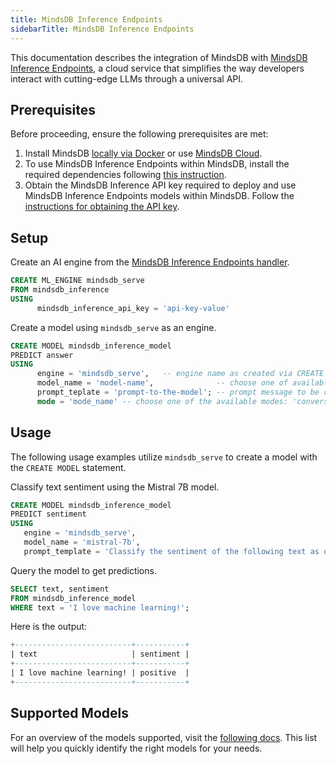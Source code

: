 ```yaml
---
title: MindsDB Inference Endpoints
sidebarTitle: MindsDB Inference Endpoints
---
```


This documentation describes the integration of MindsDB with [MindsDB Inference Endpoints](https://mindsdb-docs.hashnode.space/), a cloud service that simplifies the way developers interact with cutting-edge LLMs through a universal API.

## Prerequisites

Before proceeding, ensure the following prerequisites are met:

1. Install MindsDB [locally via Docker](https://docs.mindsdb.com/setup/self-hosted/docker) or use [MindsDB Cloud](https://cloud.mindsdb.com/).
2. To use MindsDB Inference Endpoints within MindsDB, install the required dependencies following [this instruction](/setup/self-hosted/docker#install-dependencies).
3. Obtain the MindsDB Inference API key required to deploy and use MindsDB Inference Endpoints models within MindsDB. Follow the [instructions for obtaining the API key](https://mindsdb-docs.hashnode.space/docs/authentication).

## Setup

Create an AI engine from the [MindsDB Inference Endpoints handler](https://github.com/mindsdb/mindsdb/tree/main/mindsdb/integrations/handlers/mindsdb_inference_handler).

```sql
CREATE ML_ENGINE mindsdb_serve
FROM mindsdb_inference
USING
      mindsdb_inference_api_key = 'api-key-value'
```

Create a model using `mindsdb_serve` as an engine.

```sql
CREATE MODEL mindsdb_inference_model
PREDICT answer
USING
      engine = 'mindsdb_serve',   -- engine name as created via CREATE ML_ENGINE
      model_name = 'model-name',              -- choose one of available models
      prompt_teplate = 'prompt-to-the-model'; -- prompt message to be completed by the model
      mode = 'mode_name' -- choose one of the available modes: 'conversational', 'conversational-full'
```

## Usage

The following usage examples utilize `mindsdb_serve` to create a model with the `CREATE MODEL` statement.

Classify text sentiment using the Mistral 7B model.

```sql
CREATE MODEL mindsdb_inference_model
PREDICT sentiment
USING
   engine = 'mindsdb_serve',
   model_name = 'mistral-7b',
   prompt_template = 'Classify the sentiment of the following text as one of `positive`, `neutral` or `negative`: {{text}}';
```

Query the model to get predictions.

```sql
SELECT text, sentiment
FROM mindsdb_inference_model
WHERE text = 'I love machine learning!';
```

Here is the output:

```sql
+--------------------------+-----------+
| text                     | sentiment |
+--------------------------+-----------+
| I love machine learning! | positive  |
+--------------------------+-----------+
```

## Supported Models

For an overview of the models supported, visit the [following docs](https://docs.mdb.ai/). This list will help you quickly identify the right models for your needs.